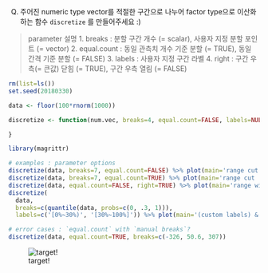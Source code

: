 Q) 
주어진 numeric type vector를 적절한 구간으로 나누어 factor type으로 
이산화하는 함수 `discretize` 를 만들어주세요 :)

> parameter 설명
> 1. breaks : 분할 구간 개수 (= scalar), 사용자 지정 분할 포인트 (= vector)
> 2. equal.count : 동일 관측치 개수 기준 분할 (= TRUE), 동일 간격 기준 분할 (= FALSE)
> 3. labels : 사용자 지정 구간 라벨
> 4. right : 구간 우측(= 큰값) 닫힘 (= TRUE), 구간 우측 열림 (= FALSE)

```r
rm(list=ls())
set.seed(20180330)

data <- floor(100*rnorm(1000))

discretize <- function(num.vec, breaks=4, equal.count=FALSE, labels=NULL, right=FALSE){

}

library(magrittr)

# examples : parameter options
discretize(data, breaks=7, equal.count=FALSE) %>% plot(main='range cut : equal width')
discretize(data, breaks=7, equal.count=TRUE) %>% plot(main='range cut : equal count')
discretize(data, equal.count=FALSE, right=TRUE) %>% plot(main='range with right closed')
discretize(
  data, 
  breaks=c(quantile(data, probs=c(0, .3, 1))), 
  labels=c('[0%~30%)', '[30%~100%]')) %>% plot(main='(custom labels) & (manual break points)')

# error cases : `equal.count` with `manual breaks`?
discretize(data, equal.count=TRUE, breaks=c(-326, 50.6, 307))
```

![target!](discretize_result.PNG)
